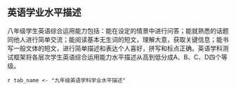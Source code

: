 <!-- chapter description -->
\mytext

## 英语学业水平描述

八年级学生英语综合运用能力包括：能在设定的情景中进行问答；能就熟悉的话题同他人进行简单交流；能阅读基本无生词的短文，理解大意，获取关键信息；能书写一般文体的短文，进行简单描述和表达个人喜好，拼写和标点正确。英语学科测试框架将各层次学生英语综合运用能力水平描述从高到低分成A、B、C、D四个等级。

`r tab_name <- "九年级英语学科学业水平描述" `
\begin{itshape}
\mytable
\begin{longtable}{|c|c|p{12cm}|}
\caption{`r tab_name`} \label{tab: `r tab_name`} \\ \hline

考查能力 & 水平 & \makecell[c]{水平描述} \\  \hline

\multirow{11}{*}{听} & \multirow{2}{*}{A} & $\star$ 能在熟悉的情境中准确地理解说话人的意图和态度，并进行适当的判断；  \\
 &  & $\star$ 能准确地归纳和掌握所听内容的主旨和重要细节。  \\ \cline{2-3}

 & \multirow{3}{*}{B} & $\star$ 能听懂发生在熟悉的情境中的对话和独白，并进行适当的判断；  \\
 &  & $\star$ 能听懂听力材料的主旨和重要细节；  \\
 &  & $\star$ 能借助文字、图表等听懂完成任务所需要的关键信息。 \\ \cline{2-3}

 & \multirow{3}{*}{C} & $\star$ 能听懂课堂用语和考试指令； \\
 &  & $\star$ 能听懂句子或简短对话中的关键信息，回答事实性问题；  \\
 &  & $\star$ 能借助文字、图表等大致听懂完成任务所需要的关键信息。  \\ \cline{2-3}

 & \multirow{3}{*}{D} & $\star$ 最多能听懂部分简单的课堂或考试指示语；  \\
 &  & $\star$ 最多能听懂所熟悉的话题语境中的有限信息； \\
 &  & $\star$ 在图片帮助下，最多能听懂所熟悉的话题语境中的部分语汇。 \\ \hline

\multirow{5}{*}{读} & \multirow{3}{*}{A} & $\star$ 能读懂所熟悉话题内容的简单读物； \\
 &  & $\star$ 能理解事件发生的原因、顺序和结果, 并能在一定程度上对有关信息进行推测或概括； \\
 &  & $\star$ 能根据上下文句子关系或运用英语构词基本知识猜测生词含义。 \\ \cline{2-3}

 & \multirow{2}{*}{B} & $\star$ 能读懂简短故事、个人信件或涉及日常生活等的语言材料； \\
 &  & $\star$ 能理解事件发生的原因、顺序和结果； \\
 &  & $\star$ 能在一定程度上对有关信息进行概括；  \\
 &  & $\star$ 能根据上下文猜测语言材料中部分生词含义。 \\ \cline{2-3}

 & \multirow{4}{*}{C} & $\star$ 能借助图片读懂英语句子； \\
 &  & $\star$ 能读懂简短故事、个人信件、简短的通知和广告等语言材料； \\
 &  & $\star$ 能从所读材料中找出相关信息； \\
 &  & $\star$ 能基本理解事件发生的原因、顺序和结果。 \\ \cline{2-3}

 & \multirow{2}{*}{D} & $\star$ 最多能读懂基本的指令性语言；  \\
 &  & $\star$ 最多能读懂英语简单句子的含义，但不能理解语篇的含义。 \\ \hline

\multirow{13}{*}{写} & \multirow{3}{*}{A} & $\star$ 能准确运用句法知识，写出结构、意义完整的句子； \\
 &  & $\star$ 能根据任务要求、文字或图片提示，写短文、便条、日记等，内容贴切、语义连贯、语言表达流畅； \\
 &  & $\star$ 能正确使用字母大、小写和标点符号。 \\ \cline{2-3}

 & \multirow{3}{*}{B} & $\star$ 能基本运用句法知识，写出结构基本完整的句子； \\
 &  & $\star$ 能根据任务要求、文字或图片提示，写短文、便条、日记等，内容基本贴切、语义基本连贯、语言表达大致流畅； \\
 &  & $\star$ 能基本正确使用字母大、小写和标点符号。 \\ \cline{2-3}

 & \multirow{3}{*}{C} & $\star$ 能尝试运用句法知识，写出句子的主要结构； \\
 &  & $\star$ 能根据任务要求、文字或图片提示，写短文、便条、日记等，部分内容贴切、语言表达欠流畅； \\
 &  & $\star$ 能注意到使用字母大、小写和标点符号，但使用欠准确。 \\ \cline{2-3}

 & \multirow{2}{*}{D} & $\star$ 最多能写出一些单词，但看不出句子结构，无法表达意义； \\
 &  & $\star$ 最多能注意到字母大、小写和标点符号。 \\ \hline

\end{longtable}
\end{itshape}

<!-- end of chapter description -->
